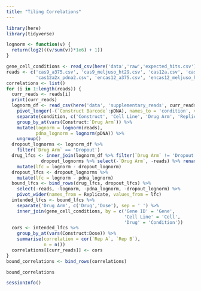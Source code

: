 ```yaml
---
title: "Tiling Correlations"
---
```


```r
library(here)
library(tidyverse)

lognorm <- function(v) {
  return(log2(((v/sum(v))*1e6) + 1))
}
```

```r
gene_cell_conditions <- read_csv(here('data','raw','expected_hits.csv')) 
reads <- c('cas9_a375.csv', 'cas9_meljuso_ht29.csv', 'cas12a.csv', 'cas12a2x_pdna1.csv',
           'cas12a2x_pdna2.csv', 'encas12_a375.csv', 'encas12_meljuso_ht29.csv')
correlations <- list()
for (i in 1:length(reads)) {
  curr_reads <- reads[i]
  print(curr_reads)
  lognorm_df <- read_csv(here('data', 'supplementary_reads', curr_reads), skip = 5) %>%
    pivot_longer(-(`Construct Barcode`:pDNA), names_to = 'condition', values_to = 'reads') %>%
    separate(condition, c('Construct', 'Cell Line', 'Drug Arm', 'Replicate'), sep = ';') %>%
    group_by_at(vars(Construct:`Drug Arm`)) %>%
    mutate(lognorm = lognorm(reads), 
           pdna_lognorm = lognorm(pDNA)) %>%
    ungroup()
  dropout_lognorms <- lognorm_df %>%
    filter(`Drug Arm` == 'Dropout') 
  drug_lfcs <- inner_join(lognorm_df %>% filter(`Drug Arm` != 'Dropout'),
             dropout_lognorms %>% select(-`Drug Arm`, -reads) %>% rename(dropout_lognorm = lognorm)) %>%
    mutate(lfc = lognorm - dropout_lognorm)
  dropout_lfcs <- dropout_lognorms %>%
    mutate(lfc = lognorm - pdna_lognorm)
  bound_lfcs <- bind_rows(drug_lfcs, dropout_lfcs) %>%
    select(-reads, -lognorm, -pdna_lognorm, -dropout_lognorm) %>%
    pivot_wider(names_from = Replicate, values_from = lfc) 
  intended_lfcs <- bound_lfcs %>%
    separate('Drug Arm', c('Drug','Dose'), sep = ' ') %>%
    inner_join(gene_cell_conditions, by = c('Gene ID' = 'Gene',
                                            'Cell Line' = 'Cell',
                                            'Drug' = 'Condition')) 
  cors <- intended_lfcs %>%
    group_by_at(vars(Construct:Dose)) %>%
    summarise(correlation = cor(`Rep A`, `Rep B`),
              n = n())
  correlations[[curr_reads]] <- cors
}
bound_correlations <- bind_rows(correlations)
```

```r
bound_correlations
```

```r
sessionInfo()
```

